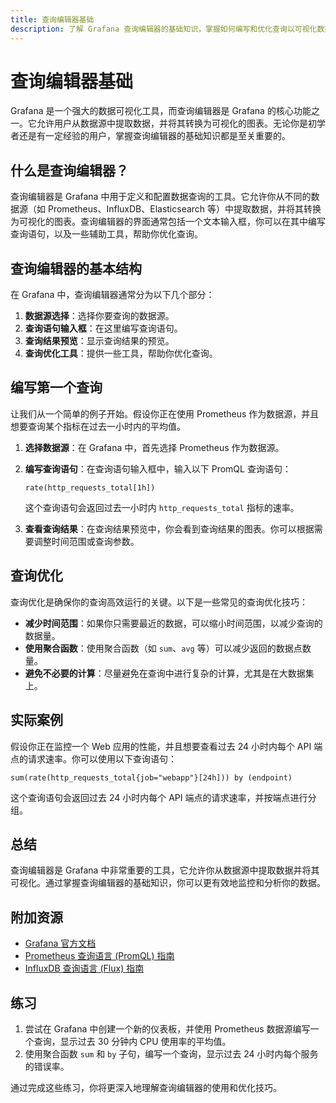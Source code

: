 ```yaml
---
title: 查询编辑器基础
description: 了解 Grafana 查询编辑器的基础知识，掌握如何编写和优化查询以可视化数据。
---
```


# 查询编辑器基础

Grafana 是一个强大的数据可视化工具，而查询编辑器是 Grafana 的核心功能之一。它允许用户从数据源中提取数据，并将其转换为可视化的图表。无论你是初学者还是有一定经验的用户，掌握查询编辑器的基础知识都是至关重要的。

## 什么是查询编辑器？

查询编辑器是 Grafana 中用于定义和配置数据查询的工具。它允许你从不同的数据源（如 Prometheus、InfluxDB、Elasticsearch 等）中提取数据，并将其转换为可视化的图表。查询编辑器的界面通常包括一个文本输入框，你可以在其中编写查询语句，以及一些辅助工具，帮助你优化查询。

## 查询编辑器的基本结构

在 Grafana 中，查询编辑器通常分为以下几个部分：

1. **数据源选择**：选择你要查询的数据源。
2. **查询语句输入框**：在这里编写查询语句。
3. **查询结果预览**：显示查询结果的预览。
4. **查询优化工具**：提供一些工具，帮助你优化查询。

## 编写第一个查询

让我们从一个简单的例子开始。假设你正在使用 Prometheus 作为数据源，并且想要查询某个指标在过去一小时内的平均值。

1. **选择数据源**：在 Grafana 中，首先选择 Prometheus 作为数据源。
2. **编写查询语句**：在查询语句输入框中，输入以下 PromQL 查询语句：

   ```promql
   rate(http_requests_total[1h])
   ```

   这个查询语句会返回过去一小时内 `http_requests_total` 指标的速率。

3. **查看查询结果**：在查询结果预览中，你会看到查询结果的图表。你可以根据需要调整时间范围或查询参数。

## 查询优化

查询优化是确保你的查询高效运行的关键。以下是一些常见的查询优化技巧：

- **减少时间范围**：如果你只需要最近的数据，可以缩小时间范围，以减少查询的数据量。
- **使用聚合函数**：使用聚合函数（如 `sum`、`avg` 等）可以减少返回的数据点数量。
- **避免不必要的计算**：尽量避免在查询中进行复杂的计算，尤其是在大数据集上。

## 实际案例

假设你正在监控一个 Web 应用的性能，并且想要查看过去 24 小时内每个 API 端点的请求速率。你可以使用以下查询语句：

```promql
sum(rate(http_requests_total{job="webapp"}[24h])) by (endpoint)
```

这个查询语句会返回过去 24 小时内每个 API 端点的请求速率，并按端点进行分组。

## 总结

查询编辑器是 Grafana 中非常重要的工具，它允许你从数据源中提取数据并将其可视化。通过掌握查询编辑器的基础知识，你可以更有效地监控和分析你的数据。

## 附加资源

- [Grafana 官方文档](https://grafana.com/docs/)
- [Prometheus 查询语言 (PromQL) 指南](https://prometheus.io/docs/prometheus/latest/querying/basics/)
- [InfluxDB 查询语言 (Flux) 指南](https://docs.influxdata.com/flux/v0.x/)

## 练习

1. 尝试在 Grafana 中创建一个新的仪表板，并使用 Prometheus 数据源编写一个查询，显示过去 30 分钟内 CPU 使用率的平均值。
2. 使用聚合函数 `sum` 和 `by` 子句，编写一个查询，显示过去 24 小时内每个服务的错误率。

通过完成这些练习，你将更深入地理解查询编辑器的使用和优化技巧。